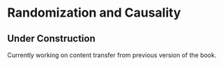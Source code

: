 # Randomization and Causality {#sec-causality}

::: callout-caution
## Under Construction

Currently working on content transfer from previous version of the book.
:::